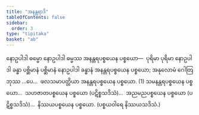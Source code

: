 ```yaml
---
title: "အနန္တရာဒိ"
tableOfContents: false
sidebar:
  order: 3
type: "tipitaka"
basket: "ab"
---
```



<DynamicBreadcrumb />

<Division number="397">

<Paragraph number="3327">
နောဥပါဒါ ဓမ္မော နောဥပါဒါ ဓမ္မဿ အနန္တရပစ္စယေန ပစ္စယော—  ပုရိမာ ပုရိမာ နောဥပါဒါ ခန္ဓာ ပစ္ဆိမာနံ ပစ္ဆိမာနံ နောဥပါဒါ ခန္ဓာနံ အနန္တရပစ္စယေန ပစ္စယော; အနုလောမံ ဂေါတြဘုဿ …ပေ…  ဖလသမာပတ္တိယာ အနန္တရပစ္စယေန ပစ္စယော. (1)
</Paragraph>

<Paragraph number="3328">
သမနန္တရပစ္စယေန ပစ္စယော…  သဟဇာတပစ္စယေန ပစ္စယော (ပဋိစ္စသဒိသံ)…  အညမညပစ္စယေန ပစ္စယော (ပဋိစ္စသဒိသံ)…  နိဿယပစ္စယေန ပစ္စယော. (ပစ္စယဝါရေ နိဿယသဒိသံ.)
</Paragraph>
</Division>